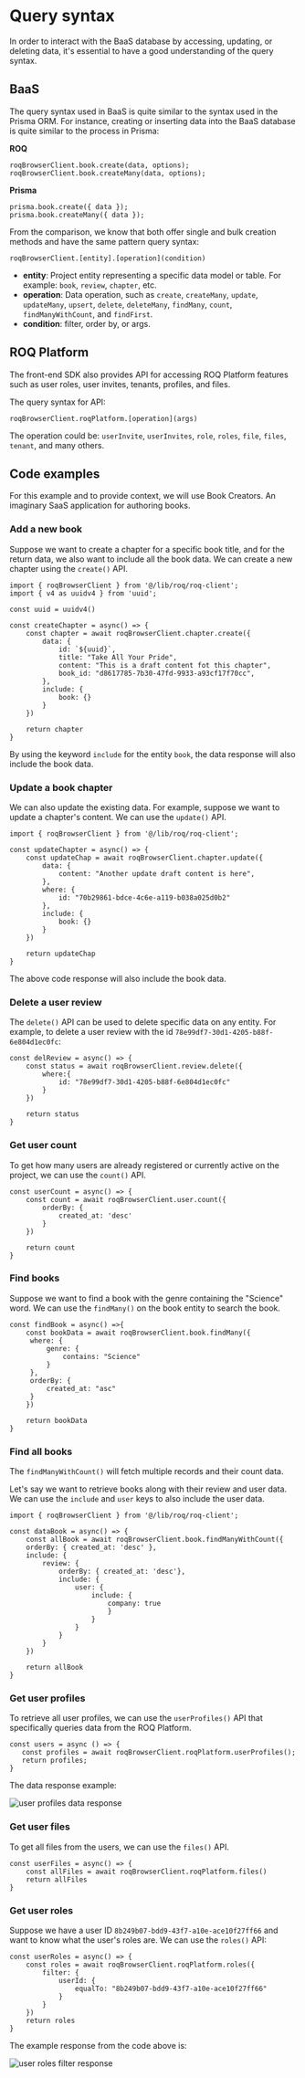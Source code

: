 # Query syntax

In order to interact with the BaaS database by accessing, updating, or deleting data, it's essential to have a good understanding of the query syntax. 


## BaaS

The query syntax used in BaaS is quite similar to the syntax used in the Prisma ORM. For instance, creating or inserting data into the BaaS database is quite similar to the process in Prisma:

**ROQ**

```tsx filename="ROQ Query"
roqBrowserClient.book.create(data, options);
roqBrowserClient.book.createMany(data, options);
```
**Prisma**

```tsx
prisma.book.create({ data });
prisma.book.createMany({ data });
```

From the comparison, we know that both offer single and bulk creation methods and have the same pattern query syntax:

```shell
roqBrowserClient.[entity].[operation](condition)
```

- **entity**: Project entity representing a specific data model or table. For example: `book`, `review`, `chapter`, etc.
- **operation**: Data operation, such as `create`, `createMany`, `update`, `updateMany`, `upsert`, `delete`, `deleteMany`, `findMany`, `count`, `findManyWithCount`, and `findFirst`.
- **condition**: filter, order by, or args.

## ROQ Platform

The front-end SDK also provides API for accessing ROQ Platform features such as user roles, user invites, tenants, profiles, and files. 

The query syntax for API:

```tsx
roqBrowserClient.roqPlatform.[operation](args)
```
The operation could be: `userInvite`, `userInvites`, `role`, `roles`, `file`, `files`, `tenant`, and many others.


## Code examples

For this example and to provide context, we will use Book Creators. An imaginary SaaS application for authoring books. 

### Add a new book

Suppose we want to create a chapter for a specific book title, and for the return data, we also want to include all the book data. We can create a new chapter using the `create()` API.

```tsx
import { roqBrowserClient } from '@/lib/roq/roq-client';
import { v4 as uuidv4 } from 'uuid';

const uuid = uuidv4()

const createChapter = async() => {
    const chapter = await roqBrowserClient.chapter.create({
        data: {
            id: `${uuid}`,
            title: "Take All Your Pride",
            content: "This is a draft content fot this chapter",
            book_id: "d8617785-7b30-47fd-9933-a93cf17f70cc",
        },
        include: {
            book: {}
        }
    })

    return chapter
}
```

By using the keyword `include` for the entity `book`, the data response will also include the book data.

### Update a book chapter

We can also update the existing data. For example, suppose we want to update a chapter's content. We can use the `update()` API.

```tsx
import { roqBrowserClient } from '@/lib/roq/roq-client';

const updateChapter = async() => {
    const updateChap = await roqBrowserClient.chapter.update({
        data: {
            content: "Another update draft content is here",
        },
        where: {
            id: "70b29861-bdce-4c6e-a119-b038a025d0b2"
        },
        include: {
            book: {}
        }
    })

    return updateChap
}
```

The above code response will also include the book data.

### Delete a user review

The `delete()` API can be used to delete specific data on any entity. For example, to delete a user review with the id `78e99df7-30d1-4205-b88f-6e804d1ec0fc`:

```tsx
const delReview = async() => {
    const status = await roqBrowserClient.review.delete({
        where:{
            id: "78e99df7-30d1-4205-b88f-6e804d1ec0fc"
        }
    })

    return status
}
```

### Get user count

To get how many users are already registered or currently active on the project, we can use the `count()` API.

```tsx
const userCount = async() => {
    const count = await roqBrowserClient.user.count({
        orderBy: {
            created_at: 'desc'
        }
    })

    return count
}
```

### Find books

Suppose we want to find a book with the genre containing the "Science" word. We can use the `findMany()` on the book entity to search the book.


```tsx
const findBook = async() =>{
    const bookData = await roqBrowserClient.book.findMany({
     where: {
         genre: {
             contains: "Science"
         }
     },
     orderBy: {
         created_at: "asc"
     }
    })

    return bookData
}
```

### Find all books

The `findManyWithCount()` will fetch multiple records and their count data. 

Let's say we want to retrieve books along with their review and user data. We can use the `include` and `user` keys to also include the user data.

```tsx
import { roqBrowserClient } from '@/lib/roq/roq-client';

const dataBook = async() => {
    const allBook = await roqBrowserClient.book.findManyWithCount({
    orderBy: { created_at: 'desc' },
    include: {
        review: {
            orderBy: { created_at: 'desc'},
            include: {
                user: {
                    include: {
                        company: true
                        }
                    }
                }
            }
        }
    }) 
    
    return allBook
}
```


### Get user profiles

To retrieve all user profiles, we can use the `userProfiles()` API that specifically queries data from the ROQ Platform.

```tsx
const users = async () => {
   const profiles = await roqBrowserClient.roqPlatform.userProfiles();
   return profiles; 
}
```

The data response example:

![user profiles data response](/screenshots/user-profiles-response.png)


### Get user files

To get all files from the users, we can use the `files()` API. 

```tsx
const userFiles = async() => {
    const allFiles = await roqBrowserClient.roqPlatform.files()
    return allFiles
}
```

### Get user roles

Suppose we have a user ID `8b249b07-bdd9-43f7-a10e-ace10f27ff66` and want to know what the user's roles are. We can use the `roles()` API:

```tsx
const userRoles = async() => {
    const roles = await roqBrowserClient.roqPlatform.roles({
        filter: {
            userId: {
                equalTo: "8b249b07-bdd9-43f7-a10e-ace10f27ff66"
            }
        }
    })
    return roles
}
```

The example response from the code above is:

![user roles filter response](/screenshots/user-roles-filter.png)
